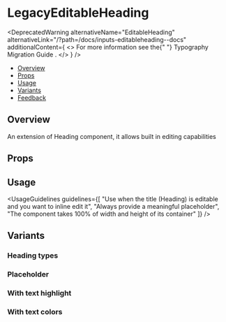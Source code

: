 
<Meta of={LegacyEditableHeadingStories} />

# LegacyEditableHeading

<DeprecatedWarning
  alternativeName="EditableHeading"
  alternativeLink="/?path=/docs/inputs-editableheading--docs"
  additionalContent={
    <>
      For more information see the{" "}
      <StorybookLink page="Typography Migration Guide" size={StorybookLink.sizes.SMALL}>
        Typography Migration Guide
      </StorybookLink>
      .
    </>
  }
/>

- [Overview](#overview)
- [Props](#props)
- [Usage](#usage)
- [Variants](#variants)
- [Feedback](#feedback)

## Overview

An extension of Heading component, it allows built in editing capabilities

<Canvas of={LegacyEditableHeadingStories.Overview} />

## Props

<PropsTable />

## Usage

<UsageGuidelines
  guidelines={[
    "Use when the title (Heading) is editable and you want to inline edit it",
    "Always provide a meaningful placeholder",
    "The component takes 100% of width and height of its container"
  ]}
/>

## Variants

### Heading types

<Canvas of={LegacyEditableHeadingStories.Types} />

### Placeholder

<Canvas of={LegacyEditableHeadingStories.Placeholder} />

### With text highlight

<Canvas of={LegacyEditableHeadingStories.TextHighlight} />

### With text colors

<Canvas of={LegacyEditableHeadingStories.Colors} />
